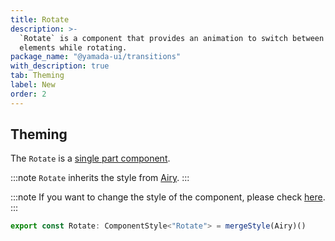 ```yaml
---
title: Rotate
description: >-
  `Rotate` is a component that provides an animation to switch between two
  elements while rotating.
package_name: "@yamada-ui/transitions"
with_description: true
tab: Theming
label: New
order: 2
---
```


## Theming

The `Rotate` is a [single part component](/styled-system/theming/component-styles#single-part-components).

:::note
`Rotate` inherits the style from [Airy](/components/transitions/airy).
:::

:::note
If you want to change the style of the component, please check [here](/styled-system/theming/customize-theme#changing-the-style-of-components).
:::

```ts
export const Rotate: ComponentStyle<"Rotate"> = mergeStyle(Airy)()
```
